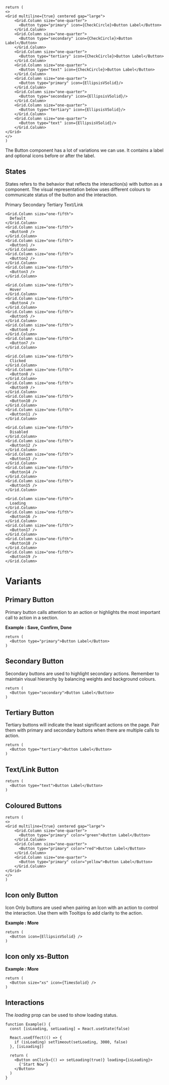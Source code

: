 

<Documenter >

```
return (
<>
<Grid multiline={true} centered gap="large">
    <Grid.Column size="one-quarter">
      <Button type="primary" icon={CheckCircle}>Button Label</Button>
    </Grid.Column>
    <Grid.Column size="one-quarter">
      <Button type="secondary" icon={CheckCircle}>Button Label</Button>
    </Grid.Column>
    <Grid.Column size="one-quarter">
      <Button type="tertiary" icon={CheckCircle}>Button Label</Button>
    </Grid.Column>
    <Grid.Column size="one-quarter">
      <Button type="text" icon={CheckCircle}>Button Label</Button>
    </Grid.Column>
    <Grid.Column size="one-quarter">
      <Button type="primary" icon={EllipsisVSolid}/>
    </Grid.Column>
    <Grid.Column size="one-quarter">
      <Button type="secondary" icon={EllipsisVSolid}/>
    </Grid.Column>
    <Grid.Column size="one-quarter">
      <Button type="tertiary" icon={EllipsisVSolid}/>
    </Grid.Column>
    <Grid.Column size="one-quarter">
      <Button type="text" icon={EllipsisVSolid}/>
    </Grid.Column>
</Grid>
</>
)
```

</Documenter>

The Button component has a lot of variations we can use. It contains a label and optional icons before or after the label. 

## States

States refers to the behavior that reflects the interaction(s) with button as a component. The visual representation below uses different colours to communicate status of the button and the interaction.

<ImagePreview background={true}>
  <Grid multiline={true} centered gap="large">
    <Grid.Column size="one-fifth">
      <div></div>
    </Grid.Column>
    <Grid.Column size="one-fifth">
      Primary
    </Grid.Column>
    <Grid.Column size="one-fifth">
      Secondary
    </Grid.Column>
    <Grid.Column size="one-fifth">
      Tertiary
    </Grid.Column>
    <Grid.Column size="one-fifth">
      Text/Link
    </Grid.Column>

    <Grid.Column size="one-fifth">
      Default
    </Grid.Column>
    <Grid.Column size="one-fifth">
      <Button0 />
    </Grid.Column>
    <Grid.Column size="one-fifth">
      <Button1 />
    </Grid.Column>
    <Grid.Column size="one-fifth">
      <Button2 />
    </Grid.Column>
    <Grid.Column size="one-fifth">
      <Button3 />
    </Grid.Column>

    <Grid.Column size="one-fifth">
      Hover
    </Grid.Column>
    <Grid.Column size="one-fifth">
      <Button4 />
    </Grid.Column>
    <Grid.Column size="one-fifth">
      <Button5 />
    </Grid.Column>
    <Grid.Column size="one-fifth">
      <Button6 />
    </Grid.Column>
    <Grid.Column size="one-fifth">
      <Button7 />
    </Grid.Column>

    <Grid.Column size="one-fifth">
      Clicked
    </Grid.Column>
    <Grid.Column size="one-fifth">
      <Button8 />
    </Grid.Column>
    <Grid.Column size="one-fifth">
      <Button9 />
    </Grid.Column>
    <Grid.Column size="one-fifth">
      <Button10 />
    </Grid.Column>
    <Grid.Column size="one-fifth">
      <Button11 />
    </Grid.Column>

    <Grid.Column size="one-fifth">
      Disabled
    </Grid.Column>
    <Grid.Column size="one-fifth">
      <Button12 />
    </Grid.Column>
    <Grid.Column size="one-fifth">
      <Button13 />
    </Grid.Column>
    <Grid.Column size="one-fifth">
      <Button14 />
    </Grid.Column>
    <Grid.Column size="one-fifth">
      <Button15 />
    </Grid.Column>

    <Grid.Column size="one-fifth">
      Loading
    </Grid.Column>
    <Grid.Column size="one-fifth">
      <Button16 />
    </Grid.Column>
    <Grid.Column size="one-fifth">
      <Button17 />
    </Grid.Column>
    <Grid.Column size="one-fifth">
      <Button18 />
    </Grid.Column>
    <Grid.Column size="one-fifth">
      <Button19 />
    </Grid.Column>
  </Grid>
</ImagePreview>

# Variants
## Primary Button

Primary button calls attention to an action or highlights the most important call to action in a section. 

**Example : Save, Confirm, Done**

<Documenter >

```preview
return (
  <Button type="primary">Button Label</Button>
)

```

</Documenter>

## Secondary Button

Secondary buttons are used to highlight secondary actions. Remember to maintain visual hierarchy by balancing weights and background colours. 

<Documenter >

```preview
return (
  <Button type="secondary">Button Label</Button>
)

```

</Documenter>

## Tertiary Button

Tertiary buttons will indicate the least significant actions on the page. Pair them with primary and secondary buttons when there are multiple calls to action. 

<Documenter >

```preview
return (
  <Button type="tertiary">Button Label</Button>
)

```

</Documenter>

## Text/Link Button


<Documenter >

```preview
return (
  <Button type="text">Button Label</Button>
)

```

</Documenter>

## Coloured Buttons


<Documenter >

```preview
return (
<>
<Grid multiline={true} centered gap="large">
    <Grid.Column size="one-quarter">
      <Button type="primary" color="green">Button Label</Button>
    </Grid.Column>
    <Grid.Column size="one-quarter">
      <Button type="primary" color="red">Button Label</Button>
    </Grid.Column>
    <Grid.Column size="one-quarter">
      <Button type="primary" color="yellow">Button Label</Button>
    </Grid.Column>
</Grid>
</>
)

```

</Documenter>


## Icon only Button

Icon Only buttons are used when pairing an Icon with an action to control the interaction. Use them with Tooltips to add clarity to the action. 

**Example :  More**

<Documenter >

```preview
return (
  <Button icon={EllipsisVSolid} />
)

```

</Documenter>

## Icon only xs-Button

**Example :  More**

<Documenter >

```preview
return (
  <Button size="xs" icon={TimesSolid} />
)

```

</Documenter>

## Interactions
The <i>loading</i> prop can be used to show loading status.

```preview
function Example() {
  const [isLoading, setLoading] = React.useState(false)

  React.useEffect(() => {
    if (isLoading) setTimeout(setLoading, 3000, false)
  }, [isLoading])

  return (
    <Button onClick={() => setLoading(true)} loading={isLoading}>
      {'Start Now'}
    </Button>
  )
}
```